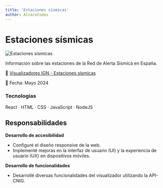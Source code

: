 ```yaml
---
title: 'Estaciones sísmicas'
author: AlvaroCodes
---
```


# Estaciones sísmicas

<img
  src="/porfolio/images/estaciones_sismicas.webp"
  alt="Estaciones sísmicas"
  transition:name="Estaciones Sísmicas"
/>

Información sobre las estaciones de la Red de Alerta Sísmica en España.

🔗 [Visualizadores IGN - Estaciones sísmicas](https://visualizadores.ign.es/estaciones_sismicas/)

📅 Fecha: Mayo 2024

### Tecnologías 
React · HTML · CSS · JavaScript · NodeJS

## Responsabilidades

**Desarrollo de accesibilidad** 
- Configuré el diseño responsive de la web.
- Implementé mejoras en la interfaz de usuario (UI) y la experiencia de usuario (UX) en dispositivos móviles.

**Desarrollo de funcionalidades**  
- Desarrollé diversas funcionalidades del visualizador utilizando la API-CNIG.
